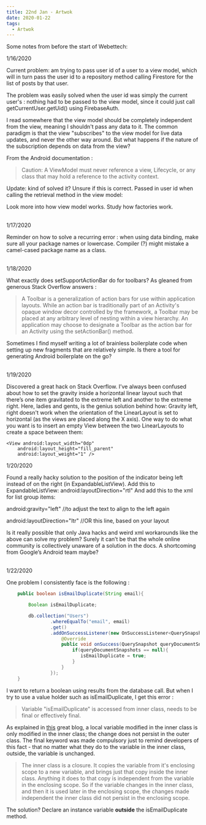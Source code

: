 ```yaml
---
title: 22nd Jan - Artwok
date: 2020-01-22
tags:
  - Artwok
---
```


Some notes from before the start of Webettech:

1/16/2020

Current problem: am trying to pass user id of a user to a view model,
 which will in turn pass the user id to a repository method calling 
 Firestore for the list of posts by that user. 

The problem was easily solved when the user id was simply the current user's 
: nothing had to be passed to the view model, since it could 
just call getCurrentUser.getUid() using FirebaseAuth.

I read somewhere that the view model should be completely 
independent from the view, meaning I shouldn't pass any data to 
it. The common paradigm is that the view "subscribes" to the view 
model for live data updates, and never the other way around. But 
what happens if the nature of the subscription depends on data from the view? 

From the Android documentation : 

>Caution: A ViewModel must never reference a view, Lifecycle, 
>or any class that may hold a reference to the activity context.

Update: kind of solved it? Unsure if this is correct. Passed in user id when calling the retrieval method in the view model: 
 
Look more into how view model works.
Study how factories work.<br/><br/>

1/17/2020

Reminder on how to solve a recurring error : 
when using data binding, make sure all your package names
or lowercase. Compiler (?) might mistake a camel-cased package
name as a class.<br/><br/>

1/18/2020

What exactly does setSupportActionBar do for toolbars? As 
gleaned from generous Stack Overflow answers :

>A Toolbar is a generalization of action bars for use 
within application layouts. While an action bar is 
traditionally part of an Activity's opaque window decor 
controlled by the framework, a Toolbar may be placed
at any arbitrary level of nesting within a view hierarchy. 
An application may choose to designate a Toolbar as the 
action bar for an Activity using the setActionBar() method.

Sometimes I find myself writing a lot of brainless boilerplate code when 
setting up new fragments that are relatively simple. Is there a tool for 
generating Android boilerplate on the go?<br/><br/>

1/19/2020

Discovered a great hack on Stack Overflow. I’ve always been confused about how to set the gravity inside a horizontal linear layout such that there’s one item gravitated to the extreme left and another to the extreme right. Here, ladies and gents, is the genius solution behind how:
Gravity left, right doesn't work when the orientation of the LinearLayout is set to horizontal (as the views are placed along the X axis). One way to do what you want is to insert an empty View between the two LinearLayouts to create a space between them:

```noLineNumbers
<View android:layout_width="0dp"
    android:layout_height="fill_parent"
    android:layout_weight="1" />
```

1/20/2020

Found a really hacky solution to the position of the indicator being left instead of on the right (in ExpandableListView). Add this to ExpandableListView:
android:layoutDirection="rtl"
And add this to the xml for list group items:

android:gravity="left" //to adjust the text to align to the left again

android:layoutDirection="ltr"  //OR this line, based on your layout

Is it really possible that only Java hacks and weird xml workarounds
like the above can solve my problem? Surely it can’t be that the
whole online community is collectively unaware of a solution in
the docs. A shortcoming from Google’s Android team maybe?<br/><br/>

1/22/2020

One problem I consistently face is the following :

```java {3,12}
    public boolean isEmailDuplicate(String email){

        Boolean isEmailDuplicate;

        db.collection("Users")
                .whereEqualTo("email", email)
                .get()
                .addOnSuccessListener(new OnSuccessListener<QuerySnapshot>() {
                    @Override
                    public void onSuccess(QuerySnapshot queryDocumentSnapshots) {
                        if(queryDocumentSnapshots == null){
                           isEmailDuplicate = true;
                        }
                    }
                });
    }
```

I want to return a boolean using results from the database call. 
But when I try to use a value holder such as isEmailDuplicate,
I get this error :

>Variable "isEmailDuplicate" is accessed from inner class, needs to be 
final or effectively final.

As explained in [this](https://blog.brendanlacanette.com/2015/08/variable-is-accessed-within-inner-class.html)
great blog, a local variable modified in the inner class is only modified in the
inner class; the change does not persist in the outer class. The final keyword
was made compulsory just to remind developers of this fact - that no matter
what they do to the variable in the inner class, outside, the variable is 
unchanged.
 
>The inner class is a closure. It copies the variable from it's enclosing scope to a new variable, and brings just that copy inside the inner class. 
Anything it does to that copy is independent from the variable in the
enclosing scope. So if the variable changes in the inner class, and
then it is used later in the enclosing scope, the changes made independent
the inner class did not persist in the enclosing scope.

The solution? Declare an instance variable **outside** the isEmailDuplicate method.






